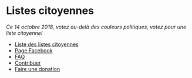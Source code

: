 # Listes citoyennes
*Ce 14 octobre 2018, votez au-delà des couleurs politiques, votez pour une liste citoyenne!*

- [Liste des listes citoyennes](https://docs.google.com/spreadsheets/d/1ON-_iZwmHlhsjXZsvs6ZvnKaEv8oig8Mue6Q94U5oZY/edit#gid=286802307)
- [Page Facebook](https://www.facebook.com/ListesCitoyennesBelgique/)
- [FAQ](/faq)
- [Contribuer](/contribuer)
- [Faire une donation](https://opencollective.com/listescitoyennes)
